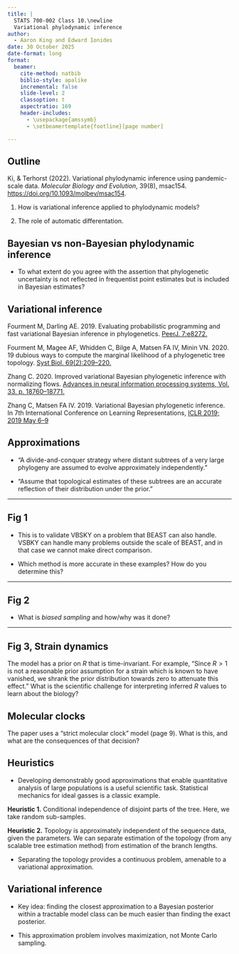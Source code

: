 ```yaml
---
title: |
  STATS 700-002 Class 10.\newline
  Variational phylodynamic inference
author:
  - Aaron King and Edward Ionides
date: 30 October 2025
date-format: long
format:
  beamer:
    cite-method: natbib
    biblio-style: apalike
    incremental: false
    slide-level: 2
    classoption: t
    aspectratio: 169
    header-includes:
      - \usepackage{amssymb}
      - \setbeamertemplate{footline}[page number]

---
```


## Outline

 Ki, & Terhorst (2022). Variational phylodynamic inference using pandemic-scale data. _Molecular Biology and Evolution_, 39(8), msac154. [https://doi.org/10.1093/molbev/msac154](https://doi.org/10.1093/molbev/msac154).

1. How is variational inference applied to phylodynamic models?

2. The role of automatic differentation. 


## Bayesian vs non-Bayesian phylodynamic inference

* To what extent do you agree with the assertion that phylogenetic uncertainty is not reflected in frequentist point estimates but is included in Bayesian estimates?


## Variational inference

Fourment M, Darling AE. 2019.
Evaluating probabilistic programming and fast variational Bayesian inference in phylogenetics.
[PeerJ. 7:e8272.](https://peerj.com/articles/8272/)

Fourment M, Magee AF, Whidden C, Bilge A, Matsen FA IV, Minin
VN. 2020.
19 dubious ways to compute the marginal likelihood
of a phylogenetic tree topology.
[Syst Biol. 69(2):209–220.](https://doi.org/10.1093/sysbio/syz046)

Zhang C. 2020.
Improved variational Bayesian phylogenetic inference with normalizing flows.
[Advances in neural information processing systems, Vol. 33. p. 18760–18771.](https://proceedings.neurips.cc/paper/2020/file/d96409bf894217686ba124d7356686c9-Paper.pdf)

Zhang C, Matsen FA IV. 2019. Variational Bayesian phylogenetic inference.
In 7th International Conference on Learning Representations,
[ICLR 2019; 2019 May 6–9](https://openreview.net/forum?id=SJVmjjR9FX)


## Approximations

* "A divide-and-conquer strategy where distant subtrees of a very large phylogeny are assumed to evolve approximately independently."

* "Assume that topological estimates of these subtrees are an accurate reflection of their distribution under the prior."

----

\includegraphics[height=8.3cm]{ki22-fig1.png}


## Fig 1

* This is to validate VBSKY on a problem that BEAST can also handle. VSBKY can handle many problems outside the scale of BEAST, and in that case we cannot make direct comparison.

* Which method is more accurate in these examples? How do you determine this?

----

\includegraphics[height=8.3cm]{ki22-fig2.png}

## Fig 2

* What is _biased sampling_ and how/why was it done?


----

\includegraphics[height=8.3cm]{ki22-fig3.png}

## Fig 3, Strain dynamics

The model has a prior on $R$ that is time-invariant. For example,
"Since $R>1$ is not a reasonable prior assumption for a strain which is known to have vanished, we shrank the prior distribution towards zero to attenuate this effect."
 What is the scientific challenge for interpreting inferred $R$ values to learn about the biology?


## Molecular clocks

The paper uses a "strict molecular clock" model (page 9). What is this, and what are the consequences of that decision?

## Heuristics

* Developing demonstrably good approximations that enable quantitative analysis of large populations is a useful scientific task. Statistical mechanics for ideal gasses is a classic example.

__Heuristic 1.__ Conditional independence of disjoint parts of the tree.
   Here, we take random sub-samples.

__Heuristic 2.__ Topology is approximately independent of the sequence data, given the parameters. We can separate estimation of the topology (from any scalable tree estimation method) from estimation of the branch lengths.

* Separating the topology provides a continuous problem, amenable to a variational approximation.

## Variational inference

* Key idea: finding the closest approximation to a Bayesian posterior within a tractable model class can be much easier than finding the exact posterior.

* This approximation problem involves maximization, not Monte Carlo sampling.





